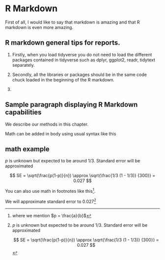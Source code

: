 # R Markdown {#rmarkdown}

First of all, I would like to say that markdown is amazing and that R markdown is even more amazing. 


## R markdown general tips for reports.

1. Firstly, when you load tidyverse you do not need to load the different packages contained in tidyverse such as dplyr, ggplot2, readr, tidytext separately. 

2. Secondly, all the libraries or packages should be in the same code chuck loaded in the beginning of the R markdown.

3. 


## Sample paragraph displaying R Markdown capabilities

We describe our methods in this chapter.

Math can be added in body using usual syntax like this 

## math example

$p$ is unknown but expected to be around 1/3. Standard error will be approximated

$$
SE = \sqrt(\frac{p(1-p)}{n}) \approx \sqrt{\frac{1/3 (1 - 1/3)} {300}} = 0.027
$$

You can also use math in footnotes like this^[where we mention $p = \frac{a}{b}$].

We will approximate standard error to 0.027[^longnote]

[^longnote]: $p$ is unknown but expected to be around 1/3. Standard error will be approximated

    $$
    SE = \sqrt(\frac{p(1-p)}{n}) \approx \sqrt{\frac{1/3 (1 - 1/3)} {300}} = 0.027
    $$

